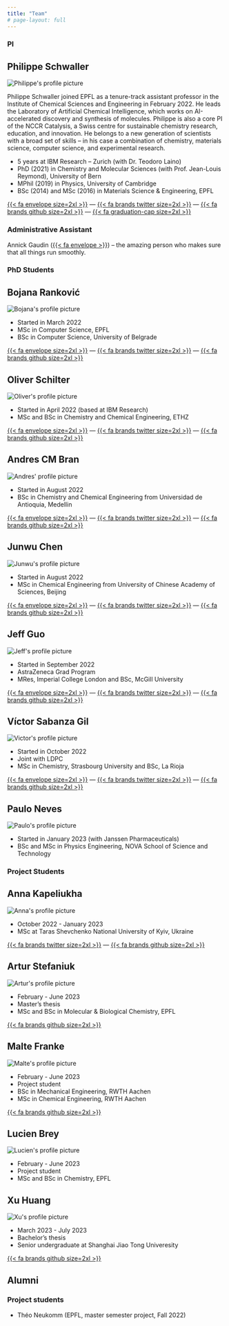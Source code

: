 ```yaml
---
title: "Team"
# page-layout: full
---
```


### PI

::: {.callout-note .column-page appearance="simple" icon=false}


## Philippe Schwaller

::: {.grid}

::: {.g-col-12 .g-col-sm-4 .g-col-md-4}

<img src="images/philippe.jpg" alt="Philippe's profile picture" class="img-fluid img-round" />

:::

::: {.g-col-12 .g-col-sm-8 .g-col-md-8}

Philippe Schwaller joined EPFL as a tenure-track assistant professor in the Institute of Chemical Sciences and Engineering in February 2022. He leads the Laboratory of Artificial Chemical Intelligence, which works on AI-accelerated discovery and synthesis of molecules. Philippe is also a core PI of the NCCR Catalysis, a Swiss centre for sustainable chemistry research, education, and innovation. He belongs to a new generation of scientists with a broad set of skills -- in his case a combination of chemistry, materials science, computer science, and experimental research. 

- 5 years at IBM Research -- Zurich (with Dr. Teodoro Laino)
- PhD (2021) in Chemistry and Molecular Sciences (with Prof. Jean-Louis Reymond), University of Bern
- MPhil (2019) in Physics, University of Cambridge
- BSc (2014) and MSc (2016) in Materials Science & Engineering, EPFL

<div class="center">
[{{< fa envelope size=2xl >}}](https://mailhide.io/e/NMy7s8rr) --- [{{< fa brands twitter size=2xl >}}](https://twitter.com/pschwllr) --- [{{< fa brands github size=2xl >}}](https://github.com/pschwllr) --- [{{< fa graduation-cap size=2xl >}}](https://scholar.google.com/citations?user=Tz0I4ywAAAAJ)
</div>

:::

:::

:::

### Administrative Assistant
Annick Gaudin ([{{< fa envelope >}}](https://mailhide.io/e/3FagEfKd)) -- the amazing person who makes sure that all things run smoothly. 


### PhD Students

::: {.grid .column-page}

::: {.g-col-12 .g-col-sm-6 .g-col-md-4}

::: {.callout-note  appearance="simple" icon=false}

## Bojana Ranković

<img src="images/bojana.jpg" alt="Bojana's profile picture" class="img-fluid img-round" />

- Started in March 2022
- MSc in Computer Science, EPFL
- BSc in Computer Science, University of Belgrade

<div class="center">


[{{< fa envelope size=2xl >}}](https://mailhide.io/e/3CQKYvPe) --- [{{< fa brands twitter size=2xl >}}](https://twitter.com/6ojaHa) --- [{{< fa brands github size=2xl >}}](https://github.com/bojana-rankovic) 
</div>

:::

:::

::: {.g-col-12 .g-col-sm-6 .g-col-md-4}

::: {.callout-note appearance="simple" icon=false}

## Oliver Schilter

<img src="images/oliver.jpg" alt="Oliver's profile picture" class="img-fluid img-round" />

- Started in April 2022 (based at IBM Research)
- MSc and BSc in Chemistry and Chemical Engineering, ETHZ

<div class="center">


[{{< fa envelope size=2xl >}}](https://mailhide.io/e/PXqg7siy) --- [{{< fa brands twitter size=2xl >}}](https://twitter.com/OSchilter) --- [{{< fa brands github size=2xl >}}](https://github.com/O-Schilter) 
</div>

:::

:::

::: {.g-col-12 .g-col-sm-6 .g-col-md-4}

::: {.callout-note appearance="simple" icon=false}

## Andres CM Bran

<img src="images/andres.jpg" alt="Andres' profile picture" class="img-fluid img-round" />

- Started in August 2022
- BSc in Chemistry and Chemical Engineering from Universidad de Antioquia, Medellin

<div class="center">


[{{< fa envelope size=2xl >}}](https://mailhide.io/e/DdqfHD8Z) --- [{{< fa brands twitter size=2xl >}}](https://twitter.com/drecmb) --- [{{< fa brands github size=2xl >}}](https://github.com/doncamilom) 
</div>

:::

:::

::: {.g-col-12 .g-col-sm-6 .g-col-md-4}

::: {.callout-note appearance="simple" icon=false}

## Junwu Chen

<img src="images/junwu.jpg" alt="Junwu's profile picture" class="img-fluid img-round" />

- Started in August 2022
- MSc in Chemical Engineering from University of Chinese Academy of Sciences, Beijing

<div class="center">
[{{< fa envelope size=2xl >}}](https://mailhide.io/e/Asvfx7kH) --- [{{< fa brands twitter size=2xl >}}](https://twitter.com/JunwuChen25) --- [{{< fa brands github size=2xl >}}](https://github.com/jwchen25) 
</div>

:::

:::

::: {.g-col-12 .g-col-sm-6 .g-col-md-4}

::: {.callout-note appearance="simple" icon=false}

## Jeff Guo

<img src="images/jeff.jpg" alt="Jeff's profile picture" class="img-fluid img-round" />

- Started in September 2022
- AstraZeneca Grad Program
- MRes, Imperial College London and BSc, McGill University

<div class="center">
[{{< fa envelope size=2xl >}}](https://mailhide.io/e/48LY5AGP) --- [{{< fa brands twitter size=2xl >}}](https://twitter.com/JeffGuo__) --- [{{< fa brands github size=2xl >}}](https://github.com/GuoJeff) 
</div>

:::

:::

::: {.g-col-12 .g-col-sm-6 .g-col-md-4}


::: {.callout-note appearance="simple" icon=false}

## Víctor Sabanza Gil 

<img src="images/victor.jpg" alt="Victor's profile picture" class="img-fluid img-round" />

- Started in October 2022
- Joint with LDPC
- MSc in Chemistry, Strasbourg University and BSc, La Rioja

<div class="center">
[{{< fa envelope size=2xl >}}](https://mailhide.io/e/xarXmL0P) --- [{{< fa brands twitter size=2xl >}}](https://twitter.com/VictorSabanza) --- [{{< fa brands github size=2xl >}}](https://github.com/victorsabanza) 
</div>



:::

:::

::: {.g-col-12 .g-col-sm-6 .g-col-md-4}


::: {.callout-note appearance="simple" icon=false}

## Paulo Neves

<img src="images/paulo-square.jpg" alt="Paulo's profile picture" class="img-fluid img-round" />

- Started in January 2023 (with Janssen Pharmaceuticals)
- BSc and MSc in Physics Engineering, NOVA School of Science and Technology

<div class="center">
</div>



:::

:::



:::

### Project Students


::: {.grid .column-page}

::: {.g-col-12 .g-col-sm-6 .g-col-md-4}

::: {.callout-note  appearance="simple" icon=false}

## Anna Kapeliukha

<img src="images/anna.jpg" alt="Anna's profile picture" class="img-fluid img-round" />

- October 2022 - January 2023
- MSc at Taras Shevchenko National University of Kyiv, Ukraine

<div class="center">

[{{< fa brands twitter size=2xl >}}](https://twitter.com/AKapeliukha) --- [{{< fa brands github size=2xl >}}](https://github.com/AnnaKapel) 
</div>

:::

:::


::: {.g-col-12 .g-col-sm-6 .g-col-md-4}

::: {.callout-note  appearance="simple" icon=false}

## Artur Stefaniuk

<img src="images/artur-square.jpg" alt="Artur's profile picture" class="img-fluid img-round" />

- February - June 2023
- Master's thesis
- MSc and BSc in Molecular & Biological Chemistry, EPFL

<div class="center">

[{{< fa brands github size=2xl >}}](https://github.com/stefaniukartur)
</div>

:::

:::


::: {.g-col-12 .g-col-sm-6 .g-col-md-4}

::: {.callout-note  appearance="simple" icon=false}

## Malte Franke

<img src="images/malte-square.jpg" alt="Malte's profile picture" class="img-fluid img-round" />

- February - June 2023
- Project student
- BSc in Mechanical Engineering, RWTH Aachen
- MSc in Chemical Engineering, RWTH Aachen

<div class="center">

[{{< fa brands github size=2xl >}}](https://github.com/maltefranke)
</div>

:::

:::


::: {.g-col-12 .g-col-sm-6 .g-col-md-4}

::: {.callout-note  appearance="simple" icon=false}

## Lucien Brey

<img src="images/lucien-square.jpg" alt="Lucien's profile picture" class="img-fluid img-round" />

- February - June 2023
- Project student
- MSc and BSc in Chemistry, EPFL

<div class="center">

</div>

:::

:::


::: {.g-col-12 .g-col-sm-6 .g-col-md-4}

::: {.callout-note  appearance="simple" icon=false}

## Xu Huang

<img src="images/xu.jpg" alt="Xu's profile picture" class="img-fluid img-round" />

- March 2023 - July 2023
- Bachelor's thesis
- Senior undergraduate at Shanghai Jiao Tong Univeresity

<div class="center">

[{{< fa brands github size=2xl >}}](https://github.com/melissazhen)
</div>

:::

:::






:::

## Alumni

### Project students

- Théo Neukomm (EPFL, master semester project, Fall 2022)

